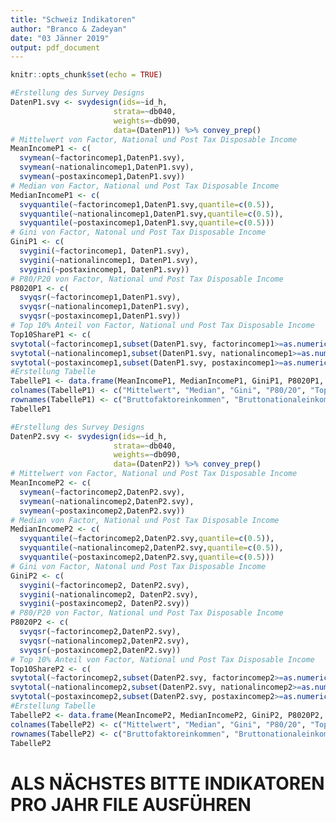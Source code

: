 ---
title: "Schweiz Indikatoren"
author: "Branco & Zadeyan"
date: "03 Jänner 2019"
output: pdf_document
---

```{r setup, include=FALSE}
knitr::opts_chunk$set(echo = TRUE)
```

```{r Ungleichheitsindikatoren nach P1, include=FALSE}
#Erstellung des Survey Designs 
DatenP1.svy <- svydesign(ids=~id_h,
                       strata=~db040,
                       weights=~db090,
                       data=(DatenP1)) %>% convey_prep()
# Mittelwert von Factor, National und Post Tax Disposable Income 
MeanIncomeP1 <- c(
  svymean(~factorincomep1,DatenP1.svy),
  svymean(~nationalincomep1,DatenP1.svy),
  svymean(~postaxincomep1,DatenP1.svy))
# Median von Factor, National und Post Tax Disposable Income
MedianIncomeP1 <- c(
  svyquantile(~factorincomep1,DatenP1.svy,quantile=c(0.5)),
  svyquantile(~nationalincomep1,DatenP1.svy,quantile=c(0.5)),
  svyquantile(~postaxincomep1,DatenP1.svy,quantile=c(0.5)))
# Gini von Factor, Natonal und Post Tax Disposable Income
GiniP1 <- c(
  svygini(~factorincomep1, DatenP1.svy),
  svygini(~nationalincomep1, DatenP1.svy),
  svygini(~postaxincomep1, DatenP1.svy))
# P80/P20 von Factor, National und Post Tax Disposable Income
P8020P1 <- c(
  svyqsr(~factorincomep1,DatenP1.svy),
  svyqsr(~nationalincomep1,DatenP1.svy),
  svyqsr(~postaxincomep1,DatenP1.svy))
# Top 10% Anteil von Factor, National und Post Tax Disposable Income
Top10ShareP1 <- c(
svytotal(~factorincomep1,subset(DatenP1.svy, factorincomep1>=as.numeric(svyquantile(~factorincomep1,DatenP1.svy,quantile=c(0.9)))))/svytotal(~factorincomep1,DatenP1.svy),
svytotal(~nationalincomep1,subset(DatenP1.svy, nationalincomep1>=as.numeric(svyquantile(~nationalincomep1,DatenP1.svy,quantile=c(0.9)))))/svytotal(~nationalincomep1,DatenP1.svy),
svytotal(~postaxincomep1,subset(DatenP1.svy, postaxincomep1>=as.numeric(svyquantile(~postaxincomep1,DatenP1.svy,quantile=c(0.9)))))/svytotal(~postaxincomep1,DatenP1.svy))
#Erstellung Tabelle
TabelleP1 <- data.frame(MeanIncomeP1, MedianIncomeP1, GiniP1, P8020P1, Top10ShareP1)
colnames(TabelleP1) <- c("Mittelwert", "Median", "Gini", "P80/20", "Top 10% Share")
rownames(TabelleP1) <- c("Bruttofaktoreinkommen", "Bruttonationaleinkommen", "Verfügbares Nettoeinkommen")
TabelleP1
```



```{r Ungleichheitsindikatoren nach P2, include=FALSE}

#Erstellung des Survey Designs 
DatenP2.svy <- svydesign(ids=~id_h,
                       strata=~db040,
                       weights=~db090,
                       data=(DatenP2)) %>% convey_prep()
# Mittelwert von Factor, National und Post Tax Disposable Income 
MeanIncomeP2 <- c(
  svymean(~factorincomep2,DatenP2.svy),
  svymean(~nationalincomep2,DatenP2.svy),
  svymean(~postaxincomep2,DatenP2.svy))
# Median von Factor, National und Post Tax Disposable Income
MedianIncomeP2 <- c(
  svyquantile(~factorincomep2,DatenP2.svy,quantile=c(0.5)),
  svyquantile(~nationalincomep2,DatenP2.svy,quantile=c(0.5)),
  svyquantile(~postaxincomep2,DatenP2.svy,quantile=c(0.5)))
# Gini von Factor, Natonal und Post Tax Disposable Income
GiniP2 <- c(
  svygini(~factorincomep2, DatenP2.svy),
  svygini(~nationalincomep2, DatenP2.svy),
  svygini(~postaxincomep2, DatenP2.svy))
# P80/P20 von Factor, National und Post Tax Disposable Income
P8020P2 <- c(
  svyqsr(~factorincomep2,DatenP2.svy),
  svyqsr(~nationalincomep2,DatenP2.svy),
  svyqsr(~postaxincomep2,DatenP2.svy))
# Top 10% Anteil von Factor, National und Post Tax Disposable Income
Top10ShareP2 <- c(
svytotal(~factorincomep2,subset(DatenP2.svy, factorincomep2>=as.numeric(svyquantile(~factorincomep2,DatenP2.svy,quantile=c(0.9)))))/svytotal(~factorincomep2,DatenP2.svy),
svytotal(~nationalincomep2,subset(DatenP2.svy, nationalincomep2>=as.numeric(svyquantile(~nationalincomep2,DatenP2.svy,quantile=c(0.9)))))/svytotal(~nationalincomep2,DatenP2.svy),
svytotal(~postaxincomep2,subset(DatenP2.svy, postaxincomep2>=as.numeric(svyquantile(~postaxincomep2,DatenP2.svy,quantile=c(0.9)))))/svytotal(~postaxincomep2,DatenP2.svy))
#Erstellung Tabelle
TabelleP2 <- data.frame(MeanIncomeP2, MedianIncomeP2, GiniP2, P8020P2, Top10ShareP2)
colnames(TabelleP2) <- c("Mittelwert", "Median", "Gini", "P80/20", "Top 10% Share")
rownames(TabelleP2) <- c("Bruttofaktoreinkommen", "Bruttonationaleinkommen", "Verfügbares Nettoeinkommen")
TabelleP2
```

# ALS NÄCHSTES BITTE INDIKATOREN PRO JAHR FILE AUSFÜHREN